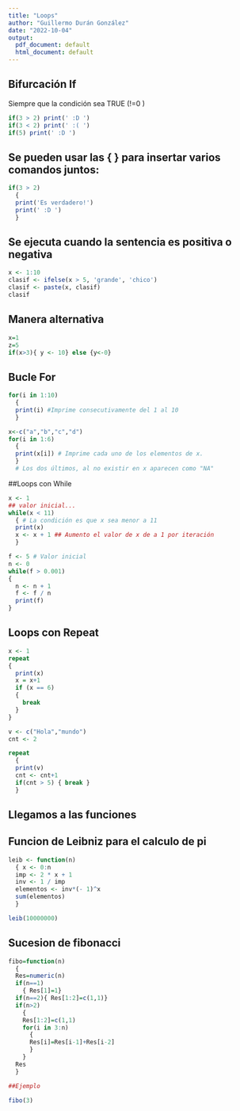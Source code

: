 ```yaml
---
title: "Loops"
author: "Guillermo Durán González"
date: "2022-10-04"
output:
  pdf_document: default
  html_document: default
---
```


## Bifurcación If 

Siempre que la condición sea TRUE (!=0 )


```r

if(3 > 2) print(' :D ') 
if(3 < 2) print(' :( ') 
if(5) print(' :D ')

```


## Se pueden usar las { } para insertar varios comandos juntos:


```r

if(3 > 2) 
  { 
  print('Es verdadero!') 
  print(' :D ') 
  }

```

## Se ejecuta cuando la sentencia es positiva o negativa

```r

x <- 1:10 
clasif <- ifelse(x > 5, 'grande', 'chico') 
clasif <- paste(x, clasif) 
clasif

```

## Manera alternativa

```r

x=1
z=5
if(x>3){ y <- 10} else {y<-0}

```

## Bucle For

```r

for(i in 1:10) 
  { 
  print(i) #Imprime consecutivamente del 1 al 10 
  }

```

```r

x<-c("a","b","c","d")
for(i in 1:6) 
  { 
  print(x[i]) # Imprime cada uno de los elementos de x.
  } 
  # Los dos últimos, al no existir en x aparecen como "NA"

```

##Loops con While

```r

x <- 1 
## valor inicial... 
while(x < 11) 
  { # La condición es que x sea menor a 11
  print(x) 
  x <- x + 1 ## Aumento el valor de x de a 1 por iteración 
  }

```

```r

f <- 5 # Valor inicial
n <- 0 
while(f > 0.001) 
{ 
  n <- n + 1 
  f <- f / n 
  print(f) 
}

```

## Loops con Repeat 

```r
x <- 1
repeat 
{ 
  print(x) 
  x = x+1 
  if (x == 6)
  { 
    break
  } 
}

v <- c("Hola","mundo") 
cnt <- 2

repeat 
  { 
  print(v) 
  cnt <- cnt+1 
  if(cnt > 5) { break } 
  }

```

## Llegamos a las funciones
## Funcion de Leibniz para el calculo de pi

```r

leib <- function(n) 
  { x <- 0:n 
  imp <- 2 * x + 1 
  inv <- 1 / imp 
  elementos <- inv*(- 1)^x 
  sum(elementos) 
  } 

leib(10000000) 


```

## Sucesion de fibonacci 

```r

fibo=function(n)
  { 
  Res=numeric(n) 
  if(n==1)
    { Res[1]=1} 
  if(n==2){ Res[1:2]=c(1,1)}
  if(n>2)
    { 
    Res[1:2]=c(1,1) 
    for(i in 3:n)
      { 
      Res[i]=Res[i-1]+Res[i-2] 
      } 
    } 
  Res 
  } 

##Ejemplo

fibo(3)

```
